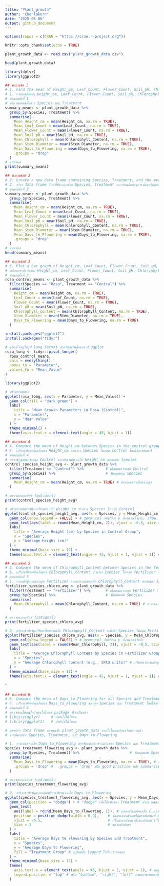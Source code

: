 ```yaml
---
title: "Plant_growth"
author: "Chonlakorn"
date: "2025-05-06"
output: github_document
---
```

```r
options(repos = c(CRAN = "https://cran.r-project.org"))
```

```r
knitr::opts_chunk$set(echo = TRUE)
```
```r
plant_growth_data <- read.csv("plant_growth_data.csv")
```

```r
head(plant_growth_data)
```
```r
library(dplyr)
library(ggplot2)
```
```r
## คำถามข้อ 1
# 1. Find the mean of Height_cm, Leaf_Count, Flower_Count, Soil_pH, Chlorophyll_Content, Stem_Diameter, and Days_to_Flowering for each Species and Treatment.
# 1. หาค่าเฉลี่ยของ Height_cm, Leaf_Count, Flower_Count, Soil_pH, Chlorophyll_Content, Stem_Diameter และ Days_to_Flowering สำหรับแต่ละ Species และ Treatment
# คำตอบข้อที่ 1
# คำนวณค่าเฉลี่ยตาม Species และ Treatment
summary_means <- plant_growth_data %>%
  group_by(Species, Treatment) %>%
  summarise(
    Mean_Height_cm = mean(Height_cm, na.rm = TRUE),
    Mean_Leaf_Count = mean(Leaf_Count, na.rm = TRUE),
    Mean_Flower_Count = mean(Flower_Count, na.rm = TRUE),
    Mean_Soil_pH = mean(Soil_pH, na.rm = TRUE),
    Mean_Chlorophyll = mean(Chlorophyll_Content, na.rm = TRUE),
    Mean_Stem_Diameter = mean(Stem_Diameter, na.rm = TRUE),
    Mean_Days_to_Flowering = mean(Days_to_Flowering, na.rm = TRUE),
    .groups = "drop"
  )
# แสดงผล
print(summary_means)
```
```r
## คำถามข้อที่ 2
# 2. Create a new data frame containing Species, Treatment, and the means of each parameter.Use head() to display your new data frame
# 2. สร้าง data frame ใหม่ที่ประกอบด้วย Species, Treatment และค่าเฉลี่ยของพารามิเตอร์แต่ละตัว ใช้ head() เพื่อแสดง data frame ใหม่ของคุณ
# คำตอบข้อที่ 2
summary_means <- plant_growth_data %>%
  group_by(Species, Treatment) %>%
  summarise(
    Mean_Height_cm = mean(Height_cm, na.rm = TRUE),
    Mean_Leaf_Count = mean(Leaf_Count, na.rm = TRUE),
    Mean_Flower_Count = mean(Flower_Count, na.rm = TRUE),
    Mean_Soil_pH = mean(Soil_pH, na.rm = TRUE),
    Mean_Chlorophyll = mean(Chlorophyll_Content, na.rm = TRUE),
    Mean_Stem_Diameter = mean(Stem_Diameter, na.rm = TRUE),
    Mean_Days_to_Flowering = mean(Days_to_Flowering, na.rm = TRUE),
    .groups = "drop"
  )
# แสดงผล
head(summary_means)
``` 
```r
## คำถามข้อที่ 3
# 3. Plot a bar graph of Height_cm, Leaf_Count, Flower_Count, Soil_pH, Chlorophyll_Content, Stem_Diameter, and Days_to_Flowering for Rosa/Control (Use the mean of each measurement).
# พล็อตกราฟแท่งของ Height_cm, Leaf_Count, Flower_Count, Soil_pH, Chlorophyll_Content, Stem_Diameter และ Days_to_Flowering ใน Rosa/Control (ใช้ค่าเฉลี่ยของแต่ละการวัด)
# คำตอบข้อที่ 3
rosa_control_means <- plant_growth_data %>%
  filter(Species == "Rosa", Treatment == "Control") %>%
  summarise(
    Height_cm = mean(Height_cm, na.rm = TRUE),
    Leaf_Count = mean(Leaf_Count, na.rm = TRUE),
    Flower_Count = mean(Flower_Count, na.rm = TRUE),
    Soil_pH = mean(Soil_pH, na.rm = TRUE),
    Chlorophyll_Content = mean(Chlorophyll_Content, na.rm = TRUE),
    Stem_Diameter = mean(Stem_Diameter, na.rm = TRUE),
    Days_to_Flowering = mean(Days_to_Flowering, na.rm = TRUE)
  )
```
```r
install.packages("ggplot2")
install.packages("tidyr")
```
```r
# แปลงให้อยู่ในรูป long format สำหรับการพล็อตกราฟ ggplot
rosa_long <- tidyr::pivot_longer(
  rosa_control_means,
  cols = everything(),
  names_to = "Parameter",
  values_to = "Mean_Value"
)
```

```r
library(ggplot2)
```


```r
# สร้างกราฟแท่ง
ggplot(rosa_long, aes(x = Parameter, y = Mean_Value)) +
  geom_col(fill = "dark green") +
  labs(
    title = "Mean Growth Parameters in Rosa (Control)",
    x = "Parameter",
    y = "Mean Value"
  ) +
  theme_minimal() +
  theme(axis.text.x = element_text(angle = 45, hjust = 1))
```
```r
## คำถามข้อท่ 4
# 4. Compare the mean of Height_cm between Species in the control group using bar graphs.
# 4. เปรียบเทียบค่าเฉลี่ยของ Height_cm ระหว่าง Species ในกลุ่ม control โดยใช้กราฟแท่ง)
# คำตอบข้อที่ 4
# กรองข้อมูลเฉพาะกลุ่ม Control และคำนวณค่าเฉลี่ย Height_cm ของแต่ละ Species
control_species_height_avg <- plant_growth_data %>%
  filter(Treatment == "Control") %>%          # เลือกเฉพาะกลุ่ม Control
  group_by(Species) %>%                       # จัดกลุ่มตาม Species
  summarise(
    Mean_Height_cm = mean(Height_cm, na.rm = TRUE) # คำนวณค่าเฉลี่ยความสูง
  )

# ตรวจสอบผลลัพธ์ (optional)
print(control_species_height_avg)
```
```r
# สร้างกราฟแท่งเปรียบเทียบค่าเฉลี่ย Height_cm ระหว่าง Species ในกลุ่ม Control
ggplot(control_species_height_avg, aes(x = Species, y = Mean_Height_cm, fill = Species)) +
  geom_col(show.legend = FALSE) + # geom_col สำหรับค่า y ที่คำนวณไว้แล้ว, show.legend=FALSE เพราะสีซ้ำซ้อนกับแกน x
  geom_text(aes(label = round(Mean_Height_cm, 2)), vjust = -0.5, size = 3.5) + # แสดงตัวเลขค่าเฉลี่ยบนแท่ง
  labs(
    title = "Average Height (cm) by Species in Control Group",
    x = "Species",
    y = "Average Height (cm)"
  ) +
  theme_minimal(base_size = 12) +
  theme(axis.text.x = element_text(angle = 45, hjust = 1, vjust = 1)) # หมุนชื่อแกน X ให้อ่านง่าย (ถ้าชื่อ Species ยาว)
```
```r
## คำถามข้อที่ 5
# 5. Compare the mean of Chlorophyll_Content between Species in the fertilizer group using bar graphs.
# 5. เปรียบเทียบค่าเฉลี่ยของ Chlorophyll_Content ระหว่าง Species ในกลุ่ม fertilizer โดยใช้กราฟแท่ง
# คำตอบข้อที่ 5
# 1. กรองข้อมูลเฉพาะกลุ่ม Fertilizer และคำนวณค่าเฉลี่ย Chlorophyll_Content ของแต่ละ Species
fertilizer_species_chloro_avg <- plant_growth_data %>%
  filter(Treatment == "Fertilizer") %>%       # เลือกเฉพาะกลุ่ม Fertilizer (ตรวจสอบชื่อให้ตรงกับในข้อมูลของคุณ)
  group_by(Species) %>%                       # จัดกลุ่มตาม Species
  summarise(
    Mean_Chlorophyll = mean(Chlorophyll_Content, na.rm = TRUE) # คำนวณค่าเฉลี่ย Chlorophyll Content
  )

# ตรวจสอบผลลัพธ์ (optional)
print(fertilizer_species_chloro_avg)

# 2. สร้างกราฟแท่งเปรียบเทียบค่าเฉลี่ย Chlorophyll_Content ระหว่าง Species ในกลุ่ม Fertilizer
ggplot(fertilizer_species_chloro_avg, aes(x = Species, y = Mean_Chlorophyll, fill = Species)) +
  geom_col(show.legend = FALSE) + # geom_col สำหรับค่า y ที่คำนวณไว้แล้ว
  geom_text(aes(label = round(Mean_Chlorophyll, 2)), vjust = -0.5, size = 3.5) + # แสดงตัวเลขค่าเฉลี่ยบนแท่ง
  labs(
    title = "Average Chlorophyll Content by Species in Fertilizer Group",
    x = "Species",
    y = "Average Chlorophyll Content (e.g., SPAD units)" # ปรับหน่วยตามข้อมูลจริง
  ) +
  theme_minimal(base_size = 12) +
  theme(axis.text.x = element_text(angle = 45, hjust = 1, vjust = 1)) # หมุนชื่อแกน X ให้อ่านง่าย
```
ˆ
```r
## คำถามข้อที่ 6
# 6. Compare the mean of Days_to_Flowering for all Species and Treatments using bar graphs.
# 6. เปรียบเทียบค่าเฉลี่ยของ Days_to_Flowering ของทุก Species และ Treatment โดยใช้กราฟแท่งง
# คำตอบข้อที่ 6
# ตรวจสอบให้แน่ใจว่าคุณได้โหลด package ที่จำเป็นแล้ว
# library(dplyr)     # ถ้ายังไม่ได้โหลด
# library(ggplot2)   # ถ้ายังไม่ได้โหลด

# สมมติว่า data frame ของคุณชื่อ plant_growth_data และได้โหลดเข้ามาเรียบร้อยแล้ว
# และมีคอลัมน์ Species, Treatment, และ Days_to_Flowering

# 1. คำนวณค่าเฉลี่ย Days_to_Flowering สำหรับแต่ละการรวมกันของ Species และ Treatment
species_treatment_flowering_avg <- plant_growth_data %>%
  group_by(Species, Treatment) %>%                       # จัดกลุ่มตาม Species และ Treatment
  summarise(
    Mean_Days_to_Flowering = mean(Days_to_Flowering, na.rm = TRUE), # คำนวณค่าเฉลี่ย
    .groups = 'drop' #  .groups = 'drop' เป็น good practice หลัง summarise
  )

# ตรวจสอบผลลัพธ์ (optional)
print(species_treatment_flowering_avg)

# 2. สร้างกราฟแท่งแบบกลุ่มเปรียบเทียบค่าเฉลี่ย Days_to_Flowering
ggplot(species_treatment_flowering_avg, aes(x = Species, y = Mean_Days_to_Flowering, fill = Treatment)) +
  geom_col(position = "dodge") + # "dodge" เพื่อให้แท่งของ Treatment ต่างๆ แสดงข้างกันสำหรับแต่ละ Species
  geom_text(
    aes(label = round(Mean_Days_to_Flowering, 1)), # แสดงตัวเลขค่าเฉลี่ย (ทศนิยม 1 ตำแหน่ง)
    position = position_dodge(width = 0.9),    # จัดตำแหน่งตัวเลขให้ตรงกับแท่งที่ dodge
    vjust = -0.5,                              # ปรับตำแหน่งแนวตั้งของตัวเลข (ให้อยู่เหนือแท่ง)
    size = 3                                   # ขนาดตัวอักษร
  ) +
  labs(
    title = "Average Days to Flowering by Species and Treatment",
    x = "Species",
    y = "Average Days to Flowering",
    fill = "Treatment Group" # เปลี่ยนชื่อ legend ให้สื่อความหมาย
  ) +
  theme_minimal(base_size = 12) +
  theme(
    axis.text.x = element_text(angle = 45, hjust = 1, vjust = 1), # หมุนชื่อแกน X
    legend.position = "top" # หรือ "bottom", "right", "left" ตามความเหมาะสม
  )

```
